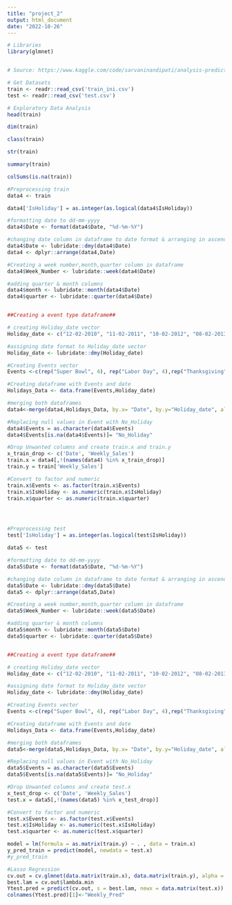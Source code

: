 ```yaml
---
title: "project_2"
output: html_document
date: "2022-10-26"
---
```


```r
# Libraries
library(glmnet)


# Source: https://www.kaggle.com/code/sarvaninandipati/analysis-prediction-of-walmart-sales-using-r/notebook
```

```r
# Get Datasets
train <- readr::read_csv('train_ini.csv')
test <- readr::read_csv('test.csv')
```
```r
# Exploratory Data Analysis
head(train)

dim(train)

class(train)

str(train)

summary(train)

colSums(is.na(train))

```

```r
#Preprocessing train
data4 <- train

data4['IsHoliday'] = as.integer(as.logical(data4$IsHoliday))

#formatting date to dd-mm-yyyy
data4$Date <- format(data4$Date, "%d-%m-%Y")

#changing date column in dataframe to date format & arranging in ascending order as per dates
data4$Date <- lubridate::dmy(data4$Date)
data4 <- dplyr::arrange(data4,Date)

#Creating a week number,month,quarter column in dataframe
data4$Week_Number <- lubridate::week(data4$Date)

#adding quarter & month columns
data4$month <- lubridate::month(data4$Date)
data4$quarter <- lubridate::quarter(data4$Date)


##Creating a event type dataframe##

# creating Holiday_date vector
Holiday_date <- c("12-02-2010", "11-02-2011", "10-02-2012", "08-02-2013","10-09-2010", "09-09-2011", "07-09-2012", "06-09-2013","26-11-2010", "25-11-2011", "23-11-2012", "29-11-2013","31-12-2010", "30-12-2011", "28-12-2012", "27-12-2013")

#assigning date format to Holiday_date vector
Holiday_date <- lubridate::dmy(Holiday_date)

#Creating Events vector
Events <-c(rep("Super Bowl", 4), rep("Labor Day", 4),rep("Thanksgiving", 4), rep("Christmas", 4))

#Creating dataframe with Events and date
Holidays_Data <- data.frame(Events,Holiday_date)

#merging both dataframes
data4<-merge(data4,Holidays_Data, by.x= "Date", by.y="Holiday_date", all.x = TRUE)

#Replacing null values in Event with No_Holiday
data4$Events = as.character(data4$Events)
data4$Events[is.na(data4$Events)]= "No_Holiday"

#Drop Unwanted columns and create train.x and train.y
x_train_drop <- c('Date', 'Weekly_Sales')
train.x = data4[,!(names(data4) %in% x_train_drop)]
train.y = train['Weekly_Sales']

#Convert to factor and numeric
train.x$Events <- as.factor(train.x$Events)
train.x$IsHoliday <- as.numeric(train.x$IsHoliday)
train.x$quarter <- as.numeric(train.x$quarter)




#Preprocessing test
test['IsHoliday'] = as.integer(as.logical(test$IsHoliday))

data5 <- test

#formatting date to dd-mm-yyyy
data5$Date <- format(data5$Date, "%d-%m-%Y")

#changing date column in dataframe to date format & arranging in ascending order as per dates
data5$Date <- lubridate::dmy(data5$Date)
data5 <- dplyr::arrange(data5,Date)

#Creating a week number,month,quarter column in dataframe
data5$Week_Number <- lubridate::week(data5$Date)

#adding quarter & month columns
data5$month <- lubridate::month(data5$Date)
data5$quarter <- lubridate::quarter(data5$Date)


##Creating a event type dataframe##

# creating Holiday_date vector
Holiday_date <- c("12-02-2010", "11-02-2011", "10-02-2012", "08-02-2013","10-09-2010", "09-09-2011", "07-09-2012", "06-09-2013","26-11-2010", "25-11-2011", "23-11-2012", "29-11-2013","31-12-2010", "30-12-2011", "28-12-2012", "27-12-2013")

#assigning date format to Holiday_date vector
Holiday_date <- lubridate::dmy(Holiday_date)

#Creating Events vector
Events <-c(rep("Super Bowl", 4), rep("Labor Day", 4),rep("Thanksgiving", 4), rep("Christmas", 4))

#Creating dataframe with Events and date
Holidays_Data <- data.frame(Events,Holiday_date)

#merging both dataframes
data5<-merge(data5,Holidays_Data, by.x= "Date", by.y="Holiday_date", all.x = TRUE)

#Replacing null values in Event with No_Holiday
data5$Events = as.character(data5$Events)
data5$Events[is.na(data5$Events)]= "No_Holiday"

#Drop Unwanted columns and create test.x
x_test_drop <- c('Date', 'Weekly_Sales')
test.x = data5[,!(names(data5) %in% x_test_drop)]

#Convert to factor and numeric
test.x$Events <- as.factor(test.x$Events)
test.x$IsHoliday <- as.numeric(test.x$IsHoliday)
test.x$quarter <- as.numeric(test.x$quarter)

```


```r
model = lm(formula = as.matrix(train.y) ~ . , data = train.x)
y_pred_train = predict(model, newdata = test.x)
#y_pred_train
```

```r
#Lasso Regression
cv.out = cv.glmnet(data.matrix(train.x), data.matrix(train.y), alpha = 1)
best.lam = cv.out$lambda.min
Ytest.pred = predict(cv.out, s = best.lam, newx = data.matrix(test.x))
colnames(Ytest.pred)[1]<-"Weekly_Pred"
```

